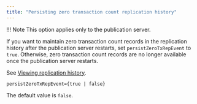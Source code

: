 ```yaml
---
title: "Persisting zero transaction count replication history"
---
```


<div id="persisting_zero_txn_replication_hist" class="registered_link"></div>

!!! Note
    This option applies only to the publication server.

If you want to maintain zero transaction count records in the replication history after the publication server restarts, set `persistZeroTxRepEvent` to `true`. Otherwise, zero transaction count records are no longer available once the publication server restarts.

See [Viewing replication history](../../../07_common_operations/04_view_replication_history/#view_replication_history).

`persistZeroTxRepEvent={true | false}`

The default value is `false`.
